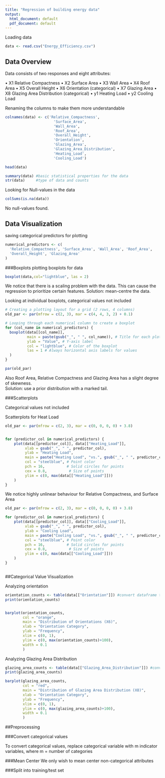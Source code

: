 ```yaml
---
title: "Regression of building energy data"
output:
  html_document: default
  pdf_document: default
---
```


Loading data

```r
data <- read.csv("Energy_Efficiency.csv")
```

## Data Overview

Data consists of two responses and eight attributes:

• X1 Relative Compactness
• X2 Surface Area
• X3 Wall Area
• X4 Roof Area
• X5 Overall Height
• X6 Orientation (categorical)
• X7 Glazing Area 
• X8 Glazing Area Distribution (categorical)
• y1 Heating Load
• y2 Cooling Load

Renaming the columns to make them more understandable

```r
colnames(data) <- c('Relative_Compactness',
                      'Surface_Area',
                      'Wall_Area',
                      'Roof_Area',
                      'Overall_Height',
                      'Orientation',
                      'Glazing_Area',
                      'Glazing_Area_Distribution',
                      'Heating_Load',
                      'Cooling_Load')

```


```r
head(data)
```


```r
summary(data) #basic statistical properties for the data
str(data)     #type of data and counts
```


Looking for Null-values in the data
```r
colSums(is.na(data))
```
No null-values found.



## Data Visualization

saving categorical predictors for plotting
```r
numerical_predictors <- c(
  'Relative_Compactness', 'Surface_Area', 'Wall_Area', 'Roof_Area',
  'Overall_Height', 'Glazing_Area'
)

```

###Boxplots
plotting boxplots for data
```r
boxplot(data,col="lightblue", las = 2)
```
We notice that there is a scaling problem with the data. This can cause the regression to prioritize certain features. 
Solution: mean-centre the data.

Looking at individual boxplots, categorical values not included
```r

# Creating a plotting layout for a grid (2 rows, 4 columns)
old_par <- par(mfrow = c(2, 3), mar = c(4, 4, 3, 2) + 0.1)

# Looping through each numerical column to create a boxplot
for (col_name in numerical_predictors) {
  boxplot(data[[col_name]],
          main = paste(gsub("_", " ", col_name)), # Title for each plot
          ylab = "Value", # Y-axis label
          col = "lightblue", # Color of the boxplot
          las = 1 # Always horizontal axis labels for values
  )
}

par(old_par)
```
Also Roof Area, Relative Compactness and Glazing Area has a slight degree of skewness.  
Solution: use a prior distribution with a marked tail.

###Scatterplots

Categorical values not included

Scatterplots for Heat Load
```r
old_par <- par(mfrow = c(2, 3), mar = c(0, 0, 0, 0) + 3.8)


for (predictor_col in numerical_predictors) {
    plot(data[[predictor_col]], data[["Heating_Load"]],
         xlab = gsub("_", " ", predictor_col),  
         ylab = "Heating Load", 
         main = paste("Heating Load", "vs.", gsub("_", " ", predictor_col)), # Dynamic title
         col = "steelblue", # Point color
         pch = 16,          # Solid circles for points
         cex = 0.8,          # Size of points
         ylim = c(0, max(data[["Heating_Load"]]))
    )
}

```
We notice highly unlinear behaviour for Relative Compactness, and Surface Area


```r

old_par <- par(mfrow = c(2, 3), mar = c(0, 0, 0, 0) + 3.8)

for (predictor_col in numerical_predictors) {
    plot(data[[predictor_col]], data[["Cooling_Load"]],
         xlab = gsub("_", " ", predictor_col),  
         ylab = "Cooling Load", 
         main = paste("Cooling Load", "vs.", gsub("_", " ", predictor_col)), # Dynamic title
         col = "steelblue", # Point color
         pch = 16,          # Solid circles for points
         cex = 0.8,          # Size of points
         ylim = c(0, max(data[["Cooling_Load"]]))
    )
}



```

##Categorical Value Visualization

Analyzing orientation
```r
orientation_counts <- table(data[["Orientation"]]) #convert dataframe to vector  
print(orientation_counts)


barplot(orientation_counts,
        col = "orange",
        main = "Distribution of Orientations (X6)",
        xlab = "Orientation Category",
        ylab = "Frequency",
        xlim = c(0, 1),
        ylim = c(0, max(orientation_counts)+100),
        width = 0.1
        ) 
```

Analyzing Glazing Area Distribution
```r

glazing_area_counts <- table(data[["Glazing_Area_Distribution"]]) #convert dataframe to vector  
print(glazing_area_counts)

barplot(glazing_area_counts,
        col = "red",
        main = "Distribution of Glazing Area Distribution (X8)",
        xlab = "Orientation Category",
        ylab = "Frequency",
        xlim = c(0, 1),
        ylim = c(0, max(glazing_area_counts)+100),
        width = 0.1
        ) 
```

##Preprocessing


###Convert categorical values

To convert categorical values, replace categorical variable with m indicator variables, where m = number of categories


###Mean Center
We only wish to mean center non-categorical attributes 

###Split into training/test set


